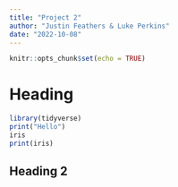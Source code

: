 ```yaml
---
title: "Project 2"
author: "Justin Feathers & Luke Perkins"
date: "2022-10-08"
---
```


```r
knitr::opts_chunk$set(echo = TRUE)
```

# Heading

```r
library(tidyverse)
print("Hello")
iris
print(iris)
```

## Heading 2